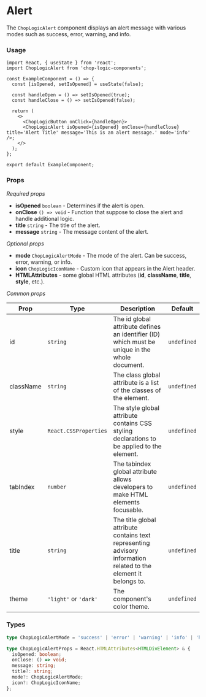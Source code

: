 
<Meta of={Alert} title='Alert' />

# Alert

The `ChopLogicAlert` component displays an alert message with various modes such as success, error, warning, and info.

<Canvas>
  <Story of={Alert.Default} />
</Canvas>

### Usage

```tsx
import React, { useState } from 'react';
import ChopLogicAlert from 'chop-logic-components';

const ExampleComponent = () => {
  const [isOpened, setIsOpened] = useState(false);

  const handleOpen = () => setIsOpened(true);
  const handleClose = () => setIsOpened(false);

  return (
    <>
      <ChopLogicButton onClick={handleOpen}>
      <ChopLogicAlert isOpened={isOpened} onClose={handleClose} title='Alert Title' message='This is an alert message.' mode='info' />;
    </>
  );
};

export default ExampleComponent;
```

### Props

_Required props_

- **isOpened** `boolean` - Determines if the alert is open.
- **onClose** `() => void` - Function that suppose to close the alert and handle additional logic.
- **title** `string` - The title of the alert.
- **message** `string` - The message content of the alert.

_Optional props_

- **mode** `ChopLogicAlertMode` - The mode of the alert. Can be success, error, warning, or info.
- **icon** `ChopLogicIconName` - Custom icon that appears in the Alert header.
- **HTMLAttributes** - some global HTML attributes (**id**, **className**, **title**, **style**, etc.).

_Common props_

| Prop      | Type                  | Description                                                                                                      | Default     |
| --------- | --------------------- | ---------------------------------------------------------------------------------------------------------------- | ----------- |
| id        | `string`              | The id global attribute defines an identifier (ID) which must be unique in the whole document.                   | `undefined` |
| className | `string`              | The class global attribute is a list of the classes of the element.                                              | `undefined` |
| style     | `React.CSSProperties` | The style global attribute contains CSS styling declarations to be applied to the element.                       | `undefined` |
| tabIndex  | `number`              | The tabindex global attribute allows developers to make HTML elements focusable.                                 | `undefined` |
| title     | `string`              | The title global attribute contains text representing advisory information related to the element it belongs to. | `undefined` |
| theme     | `'light'` or `'dark'` | The component's color theme.                                                                                     | `undefined` |

### Types

```ts
type ChopLogicAlertMode = 'success' | 'error' | 'warning' | 'info' | 'help';
```

```ts
type ChopLogicAlertProps = React.HTMLAttributes<HTMLDivElement> & {
  isOpened: boolean;
  onClose: () => void;
  message: string;
  title?: string;
  mode?: ChopLogicAlertMode;
  icon?: ChopLogicIconName;
};
```
